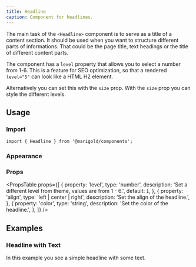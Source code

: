 ```yaml
---
title: Headline
caption: Component for headlines.
---
```


The main task of the `<Headline>` component is to serve as a title of a content section.
It should be used when you want to structure different parts of informations. That could be the page title, text headings or the title of different content parts.

The component has a `level` property that allows you to select a number from 1-6. This is a feature for SEO optimization, so that a rendered `level="5"` can look like a HTML H2 element.

Alternatively you can set this with the `size` prop.
With the `size` prop you can style the different levels.

## Usage

### Import

```tsx
import { Headline } from '@marigold/components';
```

### Appearance

<AppearanceTable component={title} />

### Props

<PropsTable
  props={[
    {
      property: 'level',
      type: 'number',
      description: 'Set a different level from theme, values are from 1 - 6.',
      default: `1`,
    },
    {
      property: 'align',
      type: 'left | center | right',
      description: 'Set the align of the headline.',
    },
    {
      property: 'color',
      type: 'string',
      description: 'Set the color of the headline.',
    },
  ]}
/>

## Examples

### Headline with Text

In this example you see a simple headline with some text.

<ComponentDemo file="./headline.demo.tsx" />
